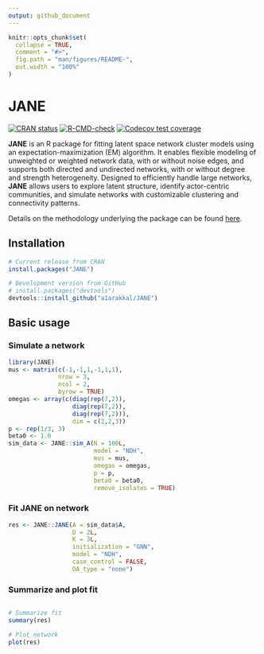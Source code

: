 ```yaml
---
output: github_document
---
```


<!-- README.md is generated from README.Rmd. Please edit that file -->

```r
knitr::opts_chunk$set(
  collapse = TRUE,
  comment = "#>",
  fig.path = "man/figures/README-",
  out.width = "100%"
)
```

# JANE

<!-- badges: start -->
[![CRAN status](https://www.r-pkg.org/badges/version/JANE)](https://CRAN.R-project.org/package=JANE)
[![R-CMD-check](https://github.com/a1arakkal/JANE/actions/workflows/R-CMD-check.yaml/badge.svg)](https://github.com/a1arakkal/JANE/actions/workflows/R-CMD-check.yaml)
[![Codecov test
coverage](https://codecov.io/gh/a1arakkal/JANE/branch/master/graph/badge.svg)](https://app.codecov.io/gh/a1arakkal/JANE?branch=master)

<!-- badges: end -->

**JANE** is an R package for fitting latent space network cluster models using an expectation-maximization (EM) algorithm. It enables flexible modeling of unweighted or weighted network data, with or without noise edges, and supports both directed and undirected networks, with or without degree and strength heterogeneity. Designed to efficiently handle large networks, **JANE** allows users to explore latent structure, identify actor-centric communities, and simulate networks with customizable clustering and connectivity patterns.

Details on the methodology underlying the package can be found [here](https://doi.org/10.1016/j.csda.2025.108228).

## Installation

``` r
# Current release from CRAN
install.packages("JANE")

# Development version from GitHub
# install.packages("devtools")
devtools::install_github("a1arakkal/JANE")
```


## Basic usage

### Simulate a network

``` r
library(JANE)
mus <- matrix(c(-1,-1,1,-1,1,1), 
              nrow = 3,
              ncol = 2, 
              byrow = TRUE)
omegas <- array(c(diag(rep(7,2)),
                  diag(rep(7,2)), 
                  diag(rep(7,2))), 
                  dim = c(2,2,3))
p <- rep(1/3, 3)
beta0 <- 1.0
sim_data <- JANE::sim_A(N = 100L, 
                        model = "NDH",
                        mus = mus, 
                        omegas = omegas, 
                        p = p, 
                        beta0 = beta0, 
                        remove_isolates = TRUE)
```

### Fit JANE on network

``` r
res <- JANE::JANE(A = sim_data$A,
                  D = 2L,
                  K = 3L,
                  initialization = "GNN", 
                  model = "NDH",
                  case_control = FALSE,
                  DA_type = "none")
```

### Summarize and plot fit

``` r

# Summarize fit 
summary(res)

# Plot network
plot(res)
```

